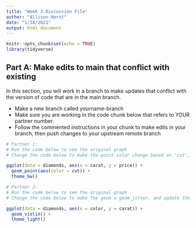```yaml
---
title: "Week 3 Discussion File"
author: "Allison Horst"
date: "1/18/2021"
output: html_document
---
```


```r
knitr::opts_chunk$set(echo = TRUE)
library(tidyverse)
```

## Part A: Make edits to main that conflict with existing

In this section, you will work in a branch to make updates that conflict with the version of code that are in the main branch. 

- Make a new branch called yourname-branch
- Make sure you are working in the code chunk below that refers to YOUR partner number. 
- Follow the commented instructions in your chunk to make edits in your branch, then push changes to your upstream remote branch

```r
# Partner 1: 
# Run the code below to see the original graph
# Change the code below to make the point color change based on 'cut', and update the theme to theme_bw()

ggplot(data = diamonds, aes(x = carat, y = price)) +
  geom_point(aes(color = cut)) +
  theme_bw()
```

```r
# Partner 2: 
# Run the code below to see the original graph
# Change the code below to make the geom a geom_jitter, and update the theme to theme_light. 

ggplot(data = diamonds, aes(x = color, y = carat)) +
  geom_violin() +
  theme_light()
```

